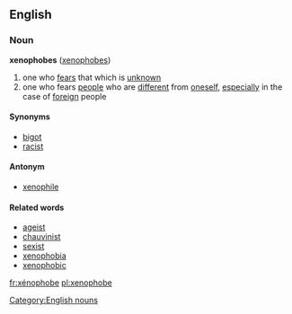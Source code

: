 ==English==

===Noun===
'''xenophobes''' ([[xenophobes]])
# one who [[fear]]s that which is [[unknown]]
# one who fears [[people]] who are [[different]] from [[oneself]], [[especially]] in the case of [[foreign]] people

====Synonyms====
*[[bigot]]
*[[racist]]

====Antonym====
*[[xenophile]]

====Related words====
*[[ageist]]
*[[chauvinist]]
*[[sexist]]
*[[xenophobia]]
*[[xenophobic]]

[[Category:English nouns]]

[[fr:xénophobe]]
[[pl:xenophobe]]